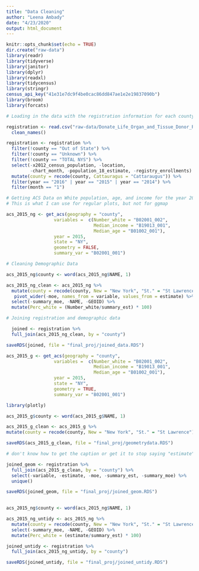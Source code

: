 ```yaml
---
title: "Data Cleaning"
author: "Leena Ambady"
date: "4/23/2020"
output: html_document
---
```


```r
knitr::opts_chunk$set(echo = TRUE)
dir.create("raw-data")
library(readr)
library(tidyverse)
library(janitor)
library(dplyr)
library(readxl)
library(tidycensus)
library(stringr)
census_api_key("41e31e7dc9f4be0cac86dd847ae1e2e19837090b")
library(broom)
library(forcats)
```

```r
# Loading in the data with the registration information for each county from 2008-2020

registration <- read.csv("raw-data/Donate_Life_Organ_and_Tissue_Donor_Registry_Enrollment_by_County__Beginning_September_2008.csv") %>%
  clean_names()

registration <- registration %>%
  filter(!county == "Out of State") %>%
  filter(!county == "Unknown") %>%
  filter(!county == "TOTAL NYS") %>%
  select(-x2012_census_population, -location, 
         -chart_month, -population_18_estimate, -registry_enrollments) %>%
  mutate(county = recode(county, Cattauragus = "Cattaraugus")) %>%
  filter(year == "2016" | year == "2015" | year == "2014") %>%
  filter(month == "1")
```

```r
# Getting ACS Data on White population, age, and income for the year 2015
# This is what I can use for regular plots, but not for ggmap

acs_2015_ng <- get_acs(geography = "county",
                  variables =  c(Number_white = "B02001_002",
                                 Median_income = "B19013_001", 
                                 Median_age = "B01002_001"),
                  year = 2015,
                  state = "NY",
                  geometry = FALSE,
                  summary_var = "B02001_001")
```

```r
# Cleaning Demographic Data

acs_2015_ng$county <- word(acs_2015_ng$NAME, 1) 

acs_2015_ng_clean <- acs_2015_ng %>%
  mutate(county = recode(county, New = "New York", "St." = "St Lawrence")) %>%
   pivot_wider(-moe, names_from = variable, values_from = estimate) %>%
  select(-summary_moe, -NAME, -GEOID) %>%
  mutate(Perc_white = (Number_white/summary_est) * 100)
```

```r
# Joining registration and demographic data 

  joined <- registration %>%
  full_join(acs_2015_ng_clean, by = "county")

saveRDS(joined, file = "final_proj/joined_data.RDS")

```


```r
acs_2015_g <- get_acs(geography = "county",
                  variables =  c(Number_white = "B02001_002",
                                 Median_income = "B19013_001", 
                                 Median_age = "B01002_001"),
                  year = 2015,
                  state = "NY",
                  geometry = TRUE,
                  summary_var = "B02001_001")


```

```r
library(plotly)

acs_2015_g$county <- word(acs_2015_g$NAME, 1)

acs_2015_g_clean <- acs_2015_g %>%
mutate(county = recode(county, New = "New York", "St." = "St Lawrence"))

saveRDS(acs_2015_g_clean, file = "final_proj/geometrydata.RDS")

# don't know how to get the caption or get it to stop saying "estimate" 
```

```r
joined_geom <- registration %>%
  full_join(acs_2015_g_clean, by = "county") %>%
  select(-variable, -estimate, -moe, -summary_est, -summary_moe) %>%
  unique()

saveRDS(joined_geom, file = "final_proj/joined_geom.RDS")
  
```


```r
acs_2015_ng$county <- word(acs_2015_ng$NAME, 1) 

acs_2015_ng_untidy <- acs_2015_ng %>%
  mutate(county = recode(county, New = "New York", "St." = "St Lawrence")) %>%
  select(-summary_moe, -NAME, -GEOID) %>%
  mutate(Perc_white = (estimate/summary_est) * 100)

joined_untidy <- registration %>%
  full_join(acs_2015_ng_untidy, by = "county")

saveRDS(joined_untidy, file = "final_proj/joined_untidy.RDS")
```

